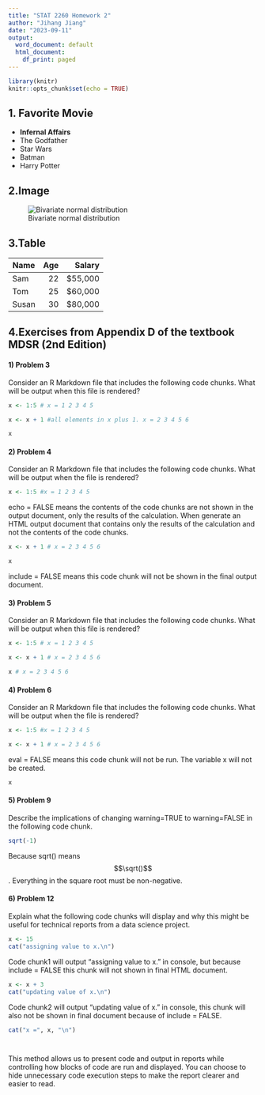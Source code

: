 ```yaml
---
title: "STAT 2260 Homework 2"
author: "Jihang Jiang"
date: "2023-09-11"
output:
  word_document: default
  html_document:
    df_print: paged
---
```


```r
library(knitr)
knitr::opts_chunk$set(echo = TRUE)
```

## 1. Favorite Movie

-   **Infernal Affairs**
-   The Godfather
-   Star Wars
-   Batman
-   Harry Potter 

## 2.Image

![Bivariate normal distribution](C:/Users/jhjia/Desktop/STAT2260/test/rou0.1.png)

## 3.Table

| Name  | Age |   Salary |
|-------|----:|---------:|
| Sam   |  22 | \$55,000 |
| Tom   |  25 | \$60,000 |
| Susan |  30 | \$80,000 |

## 4.Exercises from Appendix D of the textbook MDSR (2nd Edition)

#### 1) Problem 3

Consider an R Markdown file that includes the following code chunks. What will be output when this file is rendered?

```r
x <- 1:5 # x = 1 2 3 4 5 
```

```r
x <- x + 1 #all elements in x plus 1. x = 2 3 4 5 6
```

```r
x
```

#### 2) Problem 4

Consider an R Markdown file that includes the following code chunks. What will be output when the file is rendered?

```r
x <- 1:5 #x = 1 2 3 4 5
```

echo = FALSE means the contents of the code chunks are not shown in the output document, only the results of the calculation. When generate an HTML output document that contains only the results of the calculation and not the contents of the code chunks.

```r
x <- x + 1 # x = 2 3 4 5 6
```

```r
x
```
include = FALSE means this code chunk  will not be shown in the final output document.


#### 3) Problem 5
Consider an R Markdown file that includes the following code chunks. What will be output when this file is rendered?
```r
x <- 1:5 # x = 1 2 3 4 5
```

```r
x <- x + 1 # x = 2 3 4 5 6
```

```r
x # x = 2 3 4 5 6
```


#### 4) Problem 6
Consider an R Markdown file that includes the following code chunks. What will be output when the file is rendered?
```r
x <- 1:5 #x = 1 2 3 4 5
```

```r
x <- x + 1 # x = 2 3 4 5 6
```
eval = FALSE means this code chunk will not be run. The variable x will not be created.
```r
x
```
#### 5) Problem 9
Describe the implications of changing warning=TRUE to warning=FALSE in the following code chunk.

```r
sqrt(-1)
```
Because sqrt() means $$\sqrt()$$ . Everything in the square root must be non-negative.

#### 6) Problem 12
Explain what the following code chunks will display and why this might be useful for technical reports from a data science project.
```r
x <- 15
cat("assigning value to x.\n")
```
Code chunk1 will output "assigning value to x." in console, but because include = FALSE this chunk will not shown in final HTML document.
```r
x <- x + 3
cat("updating value of x.\n")
```
Code chunk2 will output "updating value of x." in console,  this chunk will also not be shown in final document because of include = FALSE.
```r
cat("x =", x, "\n")
```

```r
```

```r
```

This method allows us to present code and output in reports while controlling how blocks of code are run and displayed. You can choose to hide unnecessary code execution steps to make the report clearer and easier to read. 
